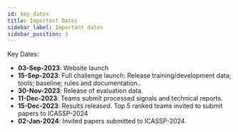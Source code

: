 ```yaml
---
id: key_dates
title: Important Dates
sidebar_label: Important dates
sidebar_position: 3
---
```


Key Dates:

- **03-Sep-2023**: Website launch
- **15-Sep-2023**: Full challenge launch: Release training/development data; tools; baseline; rules and documentation..
- **30-Nov-2023**: Release of evaluation data.
- **11-Dec-2023**: Teams submit processed signals and technical reports.
- **15-Dec-2023**: Results released. Top 5 ranked teams invited to submit papers to ICASSP-2024
- **02-Jan-2024**: Invited papers submitted to ICASSP-2024
